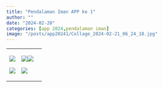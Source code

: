 ```yaml
---
title: "Pendalaman Iman APP ke 1"
author: ""
date: "2024-02-20"
categories: [app 2024,pendalaman iman]
image: "/posts/app20241/Collage_2024-02-21_06_24_18.jpg"
---
```


+------------------------------+----------------------------------------------------------+
| ![](IMG-20240220-WA0093.jpg) | ![](IMG-20240220-WA0094.jpg)![](IMG-20240220-WA0095.jpg) |
|                              |                                                          |
| ![](IMG-20240220-WA0099.jpg) | ![](IMG-20240220-WA0098.jpg)                             |
+------------------------------+----------------------------------------------------------+
